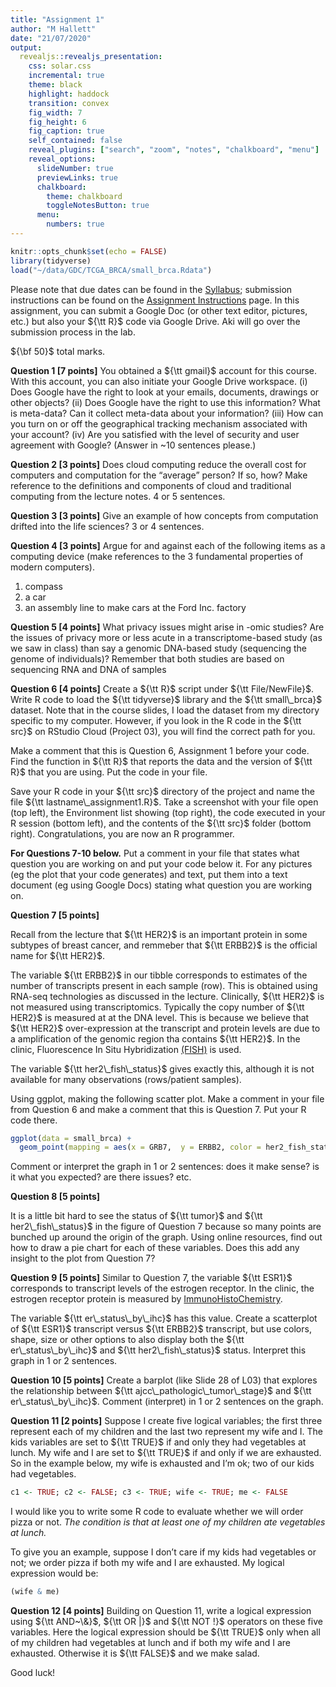 ```yaml
---
title: "Assignment 1"
author: "M Hallett"
date: "21/07/2020"
output: 
  revealjs::revealjs_presentation:
    css: solar.css
    incremental: true
    theme: black
    highlight: haddock
    transition: convex
    fig_width: 7
    fig_height: 6
    fig_caption: true
    self_contained: false
    reveal_plugins: ["search", "zoom", "notes", "chalkboard", "menu"]
    reveal_options:
      slideNumber: true
      previewLinks: true
      chalkboard: 
        theme: chalkboard
        toggleNotesButton: true
      menu:
        numbers: true
---
```


```r
knitr::opts_chunk$set(echo = FALSE)
library(tidyverse)
load("~/data/GDC/TCGA_BRCA/small_brca.Rdata")
```

Please note that due dates can be found in the [Syllabus](/Syllabus); submission instructions can be found on the [Assignment Instructions](/Assignments) page. In this assignment, you can submit a Google Doc (or other text editor, pictures, etc.) but also your ${\tt R}$ code via Google Drive. 
Aki will go over the submission process in the lab.

${\bf 50}$ total marks.

__Question 1 [7 points]__ You obtained a ${\tt gmail}$ account for this course. With this account, you can also initiate your Google Drive workspace. (i) Does Google have the right to look at your emails, documents, drawings or other objects? (ii) Does Google have the right to use this information? What is meta-data? Can it collect meta-data about your information? (iii) How can you turn on or off the geographical tracking mechanism associated with your account? (iv) Are you satisfied with the level of security and user agreement with Google? (Answer in ~10 sentences please.)

__Question 2 [3 points]__ Does cloud computing reduce the overall cost for computers and computation for the "average" person? If so, how? Make reference to the definitions and components of cloud and traditional computing from the lecture notes. 4 or 5 sentences.

__Question 3 [3 points]__ Give an example of how concepts from computation drifted into the life sciences? 3 or 4 sentences.

__Question 4 [3 points]__ Argue for and against each of the following items as a computing device (make references to the 3 fundamental properties of modern computers).

1. compass
2. a car
3. an assembly line to make cars at the Ford Inc. factory

__Question 5 [4 points]__ 
What privacy issues might arise in -omic studies? Are the issues of privacy more or less acute in a transcriptome-based study (as we saw in class) than say a genomic DNA-based study (sequencing the genome of individuals)? Remember that both studies are based on sequencing RNA and DNA of samples

__Question 6 [4 points]__
Create a ${\tt R}$ script under ${\tt File/NewFile}$. 
Write  R code to load the ${\tt tidyverse}$ library and the ${\tt small\_brca}$ dataset.
Note that in the course slides, I load the dataset from my directory specific to my computer.
However, if you look in the R code in the ${\tt src}$ on RStudio Cloud (Project 03), you will find the correct path for you.  

Make a comment that this is Question 6, Assignment 1 before your code. Find the function in ${\tt R}$ that reports the data and the version of ${\tt R}$ that you are using. Put the code in your file.

Save your R code in your ${\tt src}$ directory of the project and name the file ${\tt lastname\_assignment1.R}$. Take a screenshot with your file open (top left), the Environment list showing (top right), the code executed in your R session (bottom left), and the contents of the ${\tt src}$ folder (bottom right). Congratulations, you are now an R programmer.

__For Questions 7-10 below.__ Put a comment in your file that states what question you are working on and put your code below it. For any pictures (eg the plot that your code generates) and text, put them into a text document (eg using Google Docs) stating what question you are working on. 

__Question 7 [5 points]__

Recall from the lecture that ${\tt HER2}$ is an important protein in some subtypes of breast cancer, and remmeber that ${\tt ERBB2}$ is the official name for ${\tt HER2}$.

The variable ${\tt ERBB2}$ in our tibble corresponds to estimates of the number of transcripts present in each sample (row). This is obtained using RNA-seq technologies as discussed in the lecture. 
Clinically, ${\tt HER2}$ is not measured using transcriptomics. Typically the
copy number of ${\tt HER2}$ is measured at at the DNA level. This is because we believe that 
 ${\tt HER2}$ over-expression at the transcript and protein levels are due to a  amplification of  the genomic region tha contains ${\tt HER2}$. In the clinic, Fluorescence In Situ Hybridization [(FISH)](https://www.genome.gov/about-genomics/fact-sheets/Fluorescence-In-Situ-Hybridization) is used.
 
 The variable ${\tt her2\_fish\_status}$ gives exactly this, although it is not available for many observations (rows/patient samples).


Using ggplot, making the following scatter plot. Make a comment in your file from Question 6 and make a comment that this is Question 7. Put your R code there.

```r
ggplot(data = small_brca) + 
  geom_point(mapping = aes(x = GRB7,  y = ERBB2, color = her2_fish_status, shape=tumor), size = 2) 
```
Comment or interpret the graph in 1 or 2 sentences: does it make sense? is it what you expected? are there issues? etc.

__Question 8 [5 points]__

It is a little bit hard to see the status of ${\tt tumor}$ and  ${\tt her2\_fish\_status}$ in the figure of Question 7 because so many points are bunched up around the origin of the graph.
Using online resources, find out how to draw a pie chart for each of these variables. 
Does this add any insight to  the plot from Question 7?


__Question 9 [5 points]__
Similar to Question 7, the variable ${\tt ESR1}$ corresponds to transcript levels of the estrogen receptor. In the clinic, the estrogen receptor protein is measured by [ImmunoHistoChemistry](https://www.proteinatlas.org/learn/method/immunohistochemistry).

The variable ${\tt er\_status\_by\_ihc}$ has this value.  Create a scatterplot of ${\tt ESR1}$ transcript versus ${\tt ERBB2}$ transcript, but use colors, shape, size or other options to also display both the ${\tt er\_status\_by\_ihc}$ and ${\tt her2\_fish\_status}$ status. 
Interpret this graph in 1 or 2 sentences.

__Question 10 [5 points]__
Create a barplot (like Slide 28 of L03) that explores the relationship between  ${\tt ajcc\_pathologic\_tumor\_stage}$ and ${\tt er\_status\_by\_ihc}$. Comment (interpret) in 1 or 2 sentences 
on the graph.

__Question 11 [2 points]__
Suppose I create five logical variables; the first three represent each of my children
and the last two represent my wife and I.
The kids variables are set to ${\tt TRUE}$ if and only they had vegetables at lunch.
My wife and I are set to ${\tt TRUE}$ if and only if we are exhausted.
So in the example below, my wife is exhausted and I'm ok; two of our kids had vegetables.

```r
c1 <- TRUE; c2 <- FALSE; c3 <- TRUE; wife <- TRUE; me <- FALSE
```

I would like you to write some R code to evaluate whether we will order pizza or not.
_The condition is that at least one of my children ate vegetables at lunch._

To give you an example, suppose I don't care if my kids had vegetables or not; 
we order pizza if both my wife and I are exhausted. My logical expression would be:
```r
(wife & me)
```

__Question 12 [4 points]__
Building on Question 11,  write a logical expression using ${\tt AND~\&}$, ${\tt OR |}$ and ${\tt NOT !}$ operators on these five variables. Here the logical expression should be ${\tt TRUE}$ only when all of my children had vegetables at lunch and if both my wife and I are exhausted. Otherwise it is ${\tt FALSE}$ and we make salad.


Good luck!

